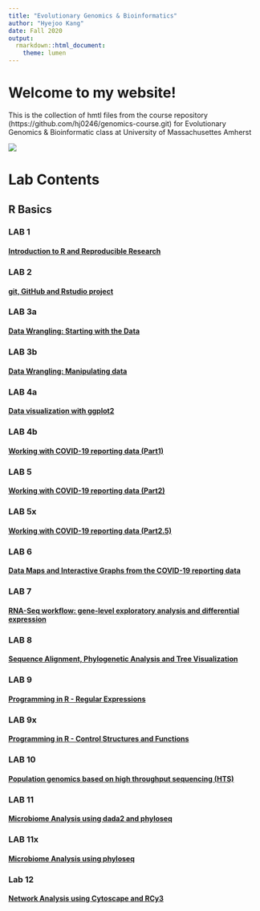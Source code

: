 ```yaml
---
title: "Evolutionary Genomics & Bioinformatics"
author: "Hyejoo Kang"
date: Fall 2020
output:
  rmarkdown::html_document:
    theme: lumen
---
```


# Welcome to my website!
This is the collection of hmtl files from the course repository  (https://github.com/hj0246/genomics-course.git) for Evolutionary Genomics & Bioinformatic class at University of Massachusettes Amherst

![](images/profile.JPG)

# Lab Contents

## R Basics

### LAB 1
#### [Introduction to R and Reproducible Research](lab1_Hyejoo.html)

### LAB 2
#### [git, GitHub and Rstudio project](lab2_Hyejoo.html)

### LAB 3a
#### [Data Wrangling: Starting with the Data](lab3a_Hyejoo.html)

### LAB 3b
#### [Data Wrangling: Manipulating data](lab3b_Hyejoo.html)

### LAB 4a
#### [Data visualization with ggplot2](lab4a_Hyejoo.html)

### LAB 4b
#### [Working with COVID-19 reporting data (Part1)](lab4_Hyejoo.html)

### LAB 5
#### [Working with COVID-19 reporting data (Part2)](lab5_Hyejoo_lab5.html)

### LAB 5x
#### [Working with COVID-19 reporting data (Part2.5)](lab5_supplemental_Hyejoo.html)

### LAB 6
#### [Data Maps and Interactive Graphs from the COVID-19 reporting data](lab6_Hyejoo.html)

### LAB 7
#### [RNA-Seq workflow: gene-level exploratory analysis and differential expression](lab7_Hyejoo.html)

### LAB 8
#### [Sequence Alignment, Phylogenetic Analysis and Tree Visualization](lab8_Hyejoo.html)

### LAB 9
#### [Programming in R - Regular Expressions](lab9a_Hyejoo.html)

### LAB 9x
#### [Programming in R - Control Structures and Functions](lab9x_Hyejooo.html)

### LAB 10
#### [Population genomics based on high throughput sequencing (HTS)](lab10_Hyejoo.Rmd)

### LAB 11
#### [Microbiome Analysis using dada2 and phyloseq](lab11_Hyejoo.html)

### LAB 11x
#### [Microbiome Analysis using phyloseq](lab11x_Hyejoo.html)

### Lab 12
#### [Network Analysis using Cytoscape and RCy3](lab12_Hyejoo.html)